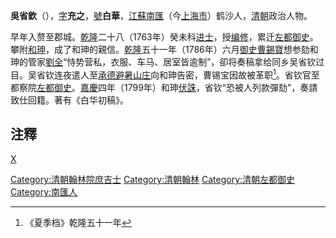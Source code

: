 '''吳省欽'''（{{bd|1729年||1803年|catIdx=W吳}}），[[表字|字]]'''充之'''，[[號|號]]'''白華'''，[[江蘇|江蘇]][[南匯|南匯]]（今[[上海市|上海市]]）鹤沙人，[[清朝|清朝]]政治人物。

早年入赘至郡城。[[乾隆|乾隆]]二十八（1763年）癸未科[[进士|进士]]，授[[编修|编修]]，累迁[[左都御史|左都御史]]。攀附[[和珅|和珅]]，成了和珅的親信。[[乾隆|乾隆]]五十一年（1786年）六月[[御史|御史]][[曹錫寶|曹錫寶]]想参劾和珅的管家[[劉全_(清朝)|劉全]]“恃势营私，衣服、车马、居室皆逾制”，卻将奏稿拿给同乡吴省钦过目。吴省钦连夜遣人至[[承德|承德]][[避暑山庄|避暑山庄]]向和珅告密，曹锡宝因故被革职<ref>《夏季档》乾隆五十一年</ref>。省钦官至都察院[[左都御史|左都御史]]。[[嘉慶|嘉慶]]四年（1799年）和珅[[伏誅|伏誅]]，省钦“恐被人列款彈劾”，奏請致仕回籍。著有《白华初稿》。

==注釋==
{{reflist}}

{{乾隆二十八年癸未科殿試金榜}}
{{DEFAULTSORT:Wu吳}}
[[Category:清朝翰林院庶吉士|Category:清朝翰林院庶吉士]]
[[Category:清朝翰林|Category:清朝翰林]]
[[Category:清朝左都御史|Category:清朝左都御史]]
[[Category:南匯人|Category:南匯人]]
[[category:吳姓|X]]